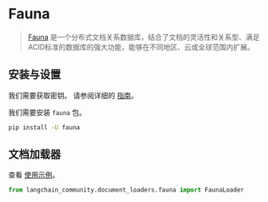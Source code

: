 # Fauna

>[Fauna](https://fauna.com/) 是一个分布式文档关系数据库，结合了文档的灵活性和关系型、满足ACID标准的数据库的强大功能，能够在不同地区、云或全球范围内扩展。

## 安装与设置

我们需要获取密钥。
请参阅详细的 [指南](https://docs.fauna.com/fauna/current/learn/security_model/)。

我们需要安装 `fauna` 包。

```bash
pip install -U fauna
```

## 文档加载器

查看 [使用示例](/docs/integrations/document_loaders/fauna)。

```python
from langchain_community.document_loaders.fauna import FaunaLoader
```